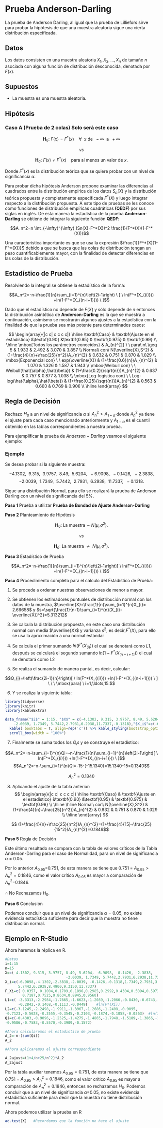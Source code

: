 # Prueba Anderson-Darling 

La prueba de Anderson Darling, al igual que la prueba de Lilliefors sirve para probar la
hipótesis de que una muestra aleatoria sigue una cierta distribución especificada. 

## Datos

Los datos consisten en una muestra aleatoria $X_{1},X_{2},\ldots,X_{n}$ de tamaño $n$ asociada con alguna función de distribución desconocida, denotada por $F(x)$.

## Supuestos

* La muestra es una muestra aleatoria.

## Hipótesis

### Caso A (Prueba de 2 colas) Solo será este caso {-}

$$\textbf{H}_0: \ F(x)=F^*(x) \ \ \ \ \forall\ \ x\  \mbox{de} \ \ -\infty \ \ \mbox{a} \ \  +\infty$$

$$vs$$

$$\textbf{H}_a: \ F(x) \neq F^*(x) \ \ \ \ \mbox{para al menos un  valor de} \  x.$$

Donde $F^*(x)$ es la distribución teórica que se quiere probar con un nivel de significancia $\alpha$.

Para probar dicha hipótesis Anderson propone examinar las diferencias al cuadrados entre la distribución empírica de los datos $S_{n}(X)$ y la distribución teórica propuesta y completamente
especificada $F^*(X)$ y luego integrar respecto a la distribución propuesta.
A este tipo de pruebas se les conoce como funciones de distribución empíricas cuadráticas **(QEDF)** por
sus siglas en inglés.
De esta manera la estadística de la prueba **Anderson-Darling** se obtiene de integrar la
siguiente función **QEDF**:

$$A_n^2=n \int_{-\infty}^{\infty} (Sn(X)-F^*(X))^2 \frac{1}{F^*(X)(1-F^*(X))}$$


Una característica importante es que se usa la expresión $\frac{1}{F^*(X)(1-F^*(X))}$
debido a que se busca que las colas de distribución tengan un peso cuantificablemente mayor, con la finalidad de detectar diferencias en las colas de la distribución.

## Estadístico de Prueba

Resolviendo la integral se obtiene la estadístico de la forma:


$$A_n^2=-n-\frac{1}{n}\sum_{i=1}^{n}\left(2i-1\right) \ [ \ ln(F^*(X_{(i)})) +ln(1-F^*(X_{(n-i+1)})) \ ]$$


Dado que el estadístico no depende de $F(X)$ y sólo depende de $n$ entonces la distribución
asintótica de **Anderson-Darling** es la que se muestra a continuación, asimismo se mostrarán algunos
ajustes a la estadística con la finalidad de que la prueba sea más potente para determinados
casos:

$$
\begin{array}{|c c| c c c c|}
\hline
\textbf{Caso} & \textbf{Ajuste en el estadístico} &\textbf{0.90} &\textbf{0.95} & \textbf{0.975} & \textbf{0.99} \\
\hline
\mbox{Todos los parámetros conocidos} & A_{n}^{2} \ \ para\ n\ \geq 5 & 1.933 & 2.492 & 3.070 & 3.857 \\
Normal\ con\ N(\overline{X},S^2) & (1+\frac{4}{n}+\frac{25}{n^2})A_{n}^{2} & 0.632 & 0.751 & 0.870 & 1.029 \\
\mbox{Exponencial con} \ \ exp(\overline{X}) & (1+\frac{0.6}{n})A_{n}^{2} & 1.070 & 1.326 & 1.587 & 1.943 \\
\mbox{Weibull con} \ \ Weibull(\hat{\alpha},\hat{\beta}) & (1+\frac{0.2}{\sqrt{n}})A_{n}^{2} & 0.637 & 0.757 & 0.877 & 1.038 \\
\mbox{Log-logística con} \ \ Log-log(\hat{\alpha},\hat{\beta}) & (1+\frac{0.25}{\sqrt{n}})A_{n}^{2} & 0.563 & 0.660 & 0.769 & 0.906 \\
\hline
\end{array}
$$

## Regla de Decisión

Rechazo $H_0$ a un nivel de significancia $\alpha$ si $A_{n}^2> A_{1-\alpha}$ donde $A_{n}^{2}$ ya tiene el ajuste para cada caso mencionado anteriormente y  $A_{1-\alpha}$ es el cuantil obtenido en las tablas correspondientes a nuestra prueba.

Para ejemplificar la prueba de $Anderson-Darling$ veamos el siguiente ejemplo:


### Ejemplo

Se desea probar si la siguiente muestra:

$$-4.1302,\ \ 9.315,\ \ 3.9757,\ \ 8.49,\ \ 5.6204,\ \ -6.9098,\ \ -0.1426,\ \ -2.3838,$$
$$-2.0039,\ \ 1.7349,\ \ 5.7442,\ \ 2.7931,\ \ 6.2938,\ \ 11.7337,\ \ -0.1318.$$

Sigue una distribución Normal, para ello se realizará la prueba de Anderson Darling con un nivel de significancia del $5\%$.

**Paso 1** Prueba a utilizar **Prueba de Bondad de Ajuste Anderson-Darling**

**Paso 2** Planteamiento de Hipótesis 

$$\textbf{H}_0: \ \mbox{La muestra} \ \sim \  N(\mu,\sigma^2).$$

$$vs$$

$$\textbf{H}_a: \ \mbox{La muestra} \ \ \nsim \ \  N(\mu,\sigma^2).$$

**Paso 3** Estadístico de Prueba

$$A_n^2=-n-\frac{1}{n}\sum_{i=1}^{n}\left(2i-1\right)[ \ ln(F^*(X_{(i)})) +ln(1-F^*(X_{(n-i+1)})) \ ]$$

**Paso 4** Procedimiento completo para el cálculo del Estadístico de Prueba:


1) Se procede a ordenar nuestras observaciones de menor a mayor.

2) Se obtienen los estimadores puntuales de distribución normal con los datos de la muestra, 
$\overline{X}=\frac{1}{n}\sum_{i=1}^{n}X_{i}= 2.66658$ y                   $s=\sqrt{\frac{1}{n-1}\sum_{i=1}^{n}(X_{i}-\overline{X})^2}=5.313212$

3) Se calcula la distribución propuesta, en este caso una distribución normal con media $\overline{X}$ y varianza $s^2$, es decir,$F^*(X)$, para ello se usa la aproximación a una normal estándar

4) Se calcula el primer sumando $ln(F^*(X_{(i)}))$ el cual se denotará como $L1$, después se calculará el segundo sumando $ln(1-F^*(X_{(n-i+1)}))$ el cual se denotará como $L2$

5) Se realiza el sumando de manera puntal, es decir, calcular:

$$Q_{i}=\left(\frac{2i-1}{n}\right)[ \ ln(F^*(X_{(i)})) +ln(1-F^*(X_{(n-i+1)})) \ ] \ \ \ \mbox{para} \  i=1,\ldots,15.$$


6) Y se realiza la  siguiente tabla:

```r
library(tidyverse)
library(knitr)
library(kableExtra)

data_frame("$i$" = 1:15, "$X$" = c(-4.1302, 9.315, 3.9757, 8.49, 5.6204, -6.9098, -0.1426, -2.3838,
    -2.0039, 1.7349, 5.7442,2.7931,6.2938,11.7337,-0.1318),"$X_i$"=c(-6.9098,-4.1302,-2.3838,-2.0039, -0.1426,-0.1318,1.7349,2.7931,3.9757,5.6204,5.7442,6.2938,8.4900,9.3150,11.7337),"$F*(X_i)$"=c( 0.0357, 0.1004,0.1709,0.1896,0.2985,0.2992,0.4304,0.5094,0.5973,0.7108,0.7187,0.7525,0.8634,0.8945,0.9560),"$L_1=ln(F*(X_i))$"=c( -3.3313,-2.2984,-1.7665,-1.6623,-1.2089,-1.2066,-0.8430,-0.6743,-0.5153,-0.3412,-0.3301,-0.2842,-0.1468,-0.1113,-0.0449),"$L_2=ln(1-F*(X_n-i+1))$"=c(-3.1245,-2.2498,-1.9911,-1.3967,-1.2686,-1.2408,-0.9095,-0.7123,-0.5628,-0.3555,-0.3545,-0.2103,-0.1874,-0.1058,-0.0363),"Qi"=c(-0.4303,-0.9096,-1.2525,-1.4275,-1.4865,-1.7948,-1.5189,-1.3866,-1.2218,-0.8826,-0.9586,-0.7583,-0.5570,-0.3909,-0.1572)) %>% 
  kable( booktabs = T, align=rep('c')) %>% kable_styling(bootstrap_options = "striped", full_width = F) %>%
  scroll_box(width = "100%")
```


7) Finalmente se suma todos los $Q_{i}s$ y se construye el estadístico:

$$A_n^2=-n-\sum_{i=1}^{n}Qi=-n-\frac{1}{n}\sum_{i=1}^{n}\left(2i-1\right)[ \ ln(F^*(X_{(i)})) +ln(1-F^*(X_{(n-i+1)})) \ ]$$
$$A_n^2=-n-\sum_{i=1}^{n}Qi=-15-(-15.1340)=15.1340-15=0.1340$$

$$A_n^2=0.1340$$

8) Aplicando el ajuste de la tabla anterior:
$$
\begin{array}{|c c| c c c c|}
\hline
\textbf{Caso} & \textbf{Ajuste en el estadístico} &\textbf{0.90} &\textbf{0.95} & \textbf{0.975} & \textbf{0.99} \\
\hline
\hline
Normal\ con\ N(\overline{X},S^2) & (1+\frac{4}{n}+\frac{25}{n^2})A_{n}^{2} & 0.632 & 0.751 & 0.870 & 1.029 \\
\hline
\end{array}
$$

$$ (1+\frac{4}{n}+\frac{25}{n^2})A_{n}^{2}=(1+\frac{4}{15}+\frac{25}{15^2})A_{n}^{2}=0.1846$$

**Paso 5** Regla de Decisión

Este último resultado se compara con la tabla de valores críticos de la Tabla Anderson-Darling para el caso de Normalidad, para un nivel de significancia $\alpha$ = 0.05.

Por lo anterior $A_{0.95}$=0.751, de esta manera se tiene que 0.751 = $A_{0.95} > A_{n}^2=0.1846$, como el valor crítico $A_{0.95}$ es mayor a comparación de $A_{n}^2$=0.1846.

$\therefore$ No Rechazamos $H_0$.

**Paso 6** Conclusión

Podemos concluir que a un nivel de significancia $\alpha=0.05$, no existe evidencia estadística suficiente para decir que la muestra no tiene distribución normal.


## Ejemplo en R-Studio

Ahora haremos la réplica en R.

```r
#Datos
i=1:15
n=15
X=c(-4.1302, 9.315, 3.9757, 8.49, 5.6204, -6.9098, -0.1426, -2.3838,
                            -2.0039, 1.7349, 5.7442,2.7931,6.2938,11.7337,-0.1318)
X_i=c(-6.9098,-4.1302,-2.3838,-2.0039, -0.1426,-0.1318,1.7349,2.7931,3.9757,5.6204,
      5.7442,6.2938,8.4900,9.3150,11.7337)
F_Xi=c( 0.0357, 0.1004,0.1709,0.1896,0.2985,0.2992,0.4304,0.5094,0.5973,0.7108,
        0.7187,0.7525,0.8634,0.8945,0.9560)
L1=c( -3.3313,-2.2984,-1.7665,-1.6623,-1.2089,-1.2066,-0.8430,-0.6743,-0.5153,-0.3412,-0.3301,
      -0.2842,-0.1468,-0.1113,-0.0449)    #ln(F*(Xi))
L2=c(-3.1245,-2.2498,-1.9911,-1.3967,-1.2686,-1.2408,-0.9095,
-0.7123,-0.5628,-0.3555,-0.3545,-0.2103,-0.1874,-0.1058,-0.0363)  #ln(1-F*(Xn-i+1))
Qi=c(-0.4303,-0.9096,-1.2525,-1.4275,-1.4865,-1.7948,-1.5189,-1.3866,-1.2218,-0.8826,
-0.9586,-0.7583,-0.5570,-0.3909,-0.1572)

#Ahora calcularemos el estadistico de prueba
A_2=-n-(sum(Qi))
A_2

#Ahora aplicaremos el ajuste correspondiente

A_2ajust=(1+4/n+25/n^2)*A_2
A_2ajust

```
Por la tabla auxiliar tenemos $A_{0.95}=0.751$, de esta manera se tiene que 0.751 = $A_{0.95} > A_{n}^2=0.1846$, como el valor crítico $A_{0.95}$ es mayor a comparación de $A_{n}^2=0.1846$, entonces no rechazamos $H_0$. Podemos concluir que a un nivel de significancia $\alpha$=0.05, no existe evidencia estadística suficiente para decir que la muestra no tiene distribución normal.

Ahora podemos utilizar la prueba en R
```r

ad.test(X)   #Recordemos que la función no hace el ajuste
```

